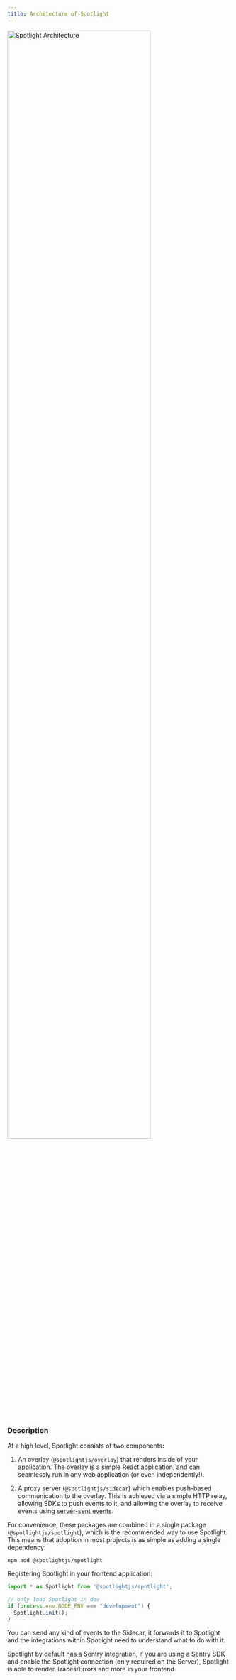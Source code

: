 ```yaml
---
title: Architecture of Spotlight
---
```



<img src={Architecture.src} width="80%" alt="Spotlight Architecture" />

### Description

At a high level, Spotlight consists of two components:

1. An overlay (`@spotlightjs/overlay`) that renders inside of your application. The overlay is a simple React application, and can
   seamlessly run in any web application (or even independently!).

2. A proxy server (`@spotlightjs/sidecar`) which enables push-based communication to the overlay. This is achieved via a simple HTTP relay,
   allowing SDKs to push events to it, and allowing the overlay to receive events using [server-sent events](https://developer.mozilla.org/en-US/docs/Web/API/Server-sent_events).

For convenience, these packages are combined in a single package (`@spotlightjs/spotlight`), which is the recommended way to use Spotlight.
This means that adoption in most projects is as simple as adding a single dependency:

```shell
npm add @spotlightjs/spotlight
```

Registering Spotlight in your frontend application:

```typescript
import * as Spotlight from '@spotlightjs/spotlight';

// only load Spotlight in dev
if (process.env.NODE_ENV === "development") {
  Spotlight.init();
}
```

You can send any kind of events to the Sidecar, it forwards it to Spotlight and the integrations within Spotlight need to understand what to do with it.

<LinkCard title="Sidecar" description="Understand what the sidecar does" href="/docs/sidecar/" />

Spotlight by default has a Sentry integration, if you are using a Sentry SDK and enable the Spotlight connection (only required on the Server), Spotlight is able
to render Traces/Errors and more in your frontend.
